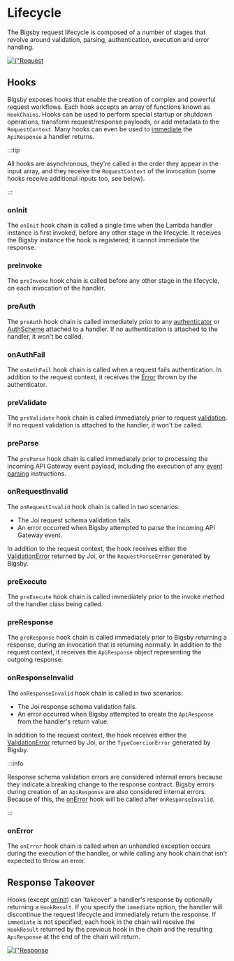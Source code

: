 # Lifecycle

The Bigsby request lifecycle is composed of a number of stages that revolve around validation, parsing,
authentication, execution and error handling.

<div style={{ display: "flex", justifyContent: "center" }}>
  <a href={"/bigsby/img/request-lifecycle-diagram.png"} target={"_blank"}>
    <img
      src={"/bigsby/img/request-lifecycle-diagram.png"}
      alt={"Request Lifecycle"}
    />
  </a>
</div>

## Hooks

Bigsby exposes hooks that enable the creation of complex and powerful request workflows. Each hook accepts
an array of functions known as `HookChains`. Hooks can be used to perform special startup or shutdown operations,
transform request/response payloads, or add metadata to the `RequestContext`. Many hooks can even be used to
[immediate](#response-immediate) the `ApiResponse` a handler returns.

:::tip

All hooks are asynchronous, they're called in the order they appear in the input array, and they receive the
`RequestContext` of the invocation (some hooks receive additional inputs too, see below).

:::

### onInit

The `onInit` hook chain is called a single time when the Lambda handler instance is first invoked, before any
other stage in the lifecycle. It receives the Bigsby instance the hook is registered; it cannot immediate the response.

### preInvoke

The `preInvoke` hook chain is called before any other stage in the lifecycle, on each invocation of the handler.

### preAuth

The `preAuth` hook chain is called immediately prior to any [authenticator](./authentication.mdx#authenticators) or
[AuthScheme](./authentication.mdx#auth-scheme) attached to a handler. If no authentication is attached to the handler,
it won't be called.

### onAuthFail

The `onAuthFail` hook chain is called when a request fails authentication. In addition to the request context,
it receives the [Error](./authentication.mdx#denying-a-request) thrown by the authenticator.

### preValidate

The `preValidate` hook chain is called immediately prior to request [validation](./validation.mdx#request). If no request
validation is attached to the handler, it won't be called.

### preParse

The `preParse` hook chain is called immediately prior to processing the incoming API Gateway event payload, including
the execution of any [event parsing](./event-parsing.mdx) instructions.

### onRequestInvalid

The `onRequestInvalid` hook chain is called in two scenarios:

- The Joi request schema validation fails.
- An error occurred when Bigsby attempted to parse the incoming API Gateway event.

In addition to the request context, the hook receives either the [ValidationError](https://joi.dev/api/?v=17.6.0#validationerror)
returned by Joi, or the `RequestParseError` generated by Bigsby.

### preExecute

The `preExecute` hook chain is called immediately prior to the invoke method of the handler class being called.

### preResponse

The `preResponse` hook chain is called immediately prior to Bigsby returning a response, during an invocation
that is returning normally. In addition to the request context, it receives the `ApiResponse` object representing
the outgoing response.

### onResponseInvalid

The `onResponseInvalid` hook chain is called in two scenarios:

- The Joi response schema validation fails.
- An error occurred when Bigsby attempted to create the `ApiResponse` from the handler's return value.

In addition to the request context, the hook receives either the [ValidationError](https://joi.dev/api/?v=17.6.0#validationerror)
returned by Joi, or the `TypeCoercionError` generated by Bigsby.

:::info

Response schema validation errors are considered internal errors because they indicate a breaking change to the response contract.
Bigsby errors during creation of an `ApiResponse` are also considered internal errors. Because of this, the [onError](#onerror)
hook will be called after `onResponseInvalid`.

:::

### onError

The `onError` hook chain is called when an unhandled exception occurs during the execution of the handler, or while
calling any hook chain that isn't expected to throw an error.

## Response Takeover

Hooks (except [onInit](#oninit)) can 'takeover' a handler's response by optionally returning a `HookResult`. If you
specify the `immediate` option, the handler will discontinue the request lifecycle and immediately return the
response. If `immediate` is not specified, each hook in the chain will receive the `HookResult` returned by the
previous hook in the chain and the resulting `ApiResponse` at the end of the chain will return.

<div style={{ display: "flex", justifyContent: "center" }}>
  <a href={"/bigsby/img/takeover-diagram.png"} target={"_blank"}>
    <img src={"/bigsby/img/takeover-diagram.png"} alt={"Response Takeover"} />
  </a>
</div>
